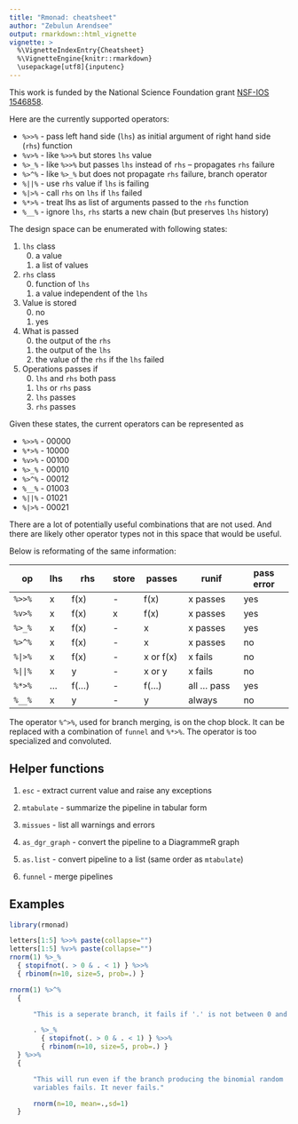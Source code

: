 ```yaml
---
title: "Rmonad: cheatsheet"
author: "Zebulun Arendsee"
output: rmarkdown::html_vignette
vignette: >
  %\VignetteIndexEntry{Cheatsheet}
  %\VignetteEngine{knitr::rmarkdown}
  \usepackage[utf8]{inputenc}
---
```


This work is funded by the National Science Foundation grant [NSF-IOS
1546858](https://www.nsf.gov/awardsearch/showAward?AWD_ID=1546858).


Here are the currently supported operators:

 * `%>>%` - pass left hand side (`lhs`) as initial argument of right hand side (`rhs`) function
 * `%v>%` - like `%>>%` but stores `lhs` value
 * `%>_%` - like `%>>%` but passes `lhs` instead of `rhs` -- propagates `rhs` failure
 * `%>^%` - like `%>_%` but does not propagate `rhs` failure, branch operator
 * `%||%` - use `rhs` value if `lhs` is failing
 * `%|>%` - call `rhs` on `lhs` if `lhs` failed
 * `%*>%` - treat lhs as list of arguments passed to the `rhs` function
 * `%__%` - ignore `lhs`, `rhs` starts a new chain (but preserves `lhs` history)

The design space can be enumerated with following states:

 1. `lhs` class
    0. a value
    1. a list of values

 2. `rhs` class
    0. function of `lhs`
    1. a value independent of the `lhs`

 3. Value is stored
    0. no
    1. yes

 4. What is passed
    0. the output of the `rhs`
    1. the output of the `lhs`
    2. the value of the `rhs` if the `lhs` failed

 5. Operations passes if
    0. `lhs` and `rhs` both pass
    1. `lhs` or `rhs` pass
    2. `lhs` passes
    3. `rhs` passes

Given these states, the current operators can be represented as

 * `%>>%`  - 00000
 * `%*>%`  - 10000
 * `%v>%`  - 00100
 * `%>_%`  - 00010
 * `%>^%`  - 00012
 * `%__%`  - 01003
 * `%||%`  - 01021 
 * `%|>%`  - 00021

There are a lot of potentially useful combinations that are not used. And there
are likely other operator types not in this space that would be useful.

Below is reformating of the same information:

 op      | lhs | rhs      | store | passes    | runif        | pass error
 ------- | --- | -------- | ----- | --------- | -----------  | ----------
 `%>>%`  | x   | f(x)     | -     | f(x)      | x passes     | yes
 `%v>%`  | x   | f(x)     | x     | f(x)      | x passes     | yes
 `%>_%`  | x   | f(x)     | -     | x         | x passes     | yes
 `%>^%`  | x   | f(x)     | -     | x         | x passes     | no
 `%|>%`  | x   | f(x)     | -     | x or f(x) | x fails      | no
 `%||%`  | x   | y        | -     | x or y    | x fails      | no
 `%*>%`  | ... | f(...)   | -     | f(...)    | all ... pass | yes
 `%__%`  | x   | y        | -     | y         | always       | no

The operator `%^>%`, used for branch merging, is on the chop block. It can be
replaced with a combination of `funnel` and `%*>%`. The operator is too
specialized and convoluted.


## Helper functions

 1. `esc` - extract current value and raise any exceptions

 2. `mtabulate` - summarize the pipeline in tabular form

 3. `missues` - list all warnings and errors

 4. `as_dgr_graph` - convert the pipeline to a DiagrammeR graph

 5. `as.list` - convert pipeline to a list (same order as `mtabulate`)

 6. `funnel` - merge pipelines

## Examples

```r
library(rmonad)

letters[1:5] %>>% paste(collapse="")
letters[1:5] %v>% paste(collapse="")
rnorm(1) %>_%
  { stopifnot(. > 0 & . < 1) } %>>%
  { rbinom(n=10, size=5, prob=.) } 

rnorm(1) %>^%
  {

      "This is a seperate branch, it fails if '.' is not between 0 and 1"

      . %>_%
        { stopifnot(. > 0 & . < 1) } %>>%
        { rbinom(n=10, size=5, prob=.) }
  } %>>%
  {

      "This will run even if the branch producing the binomial random
      variables fails. It never fails."

      rnorm(n=10, mean=.,sd=1)
  }
```
